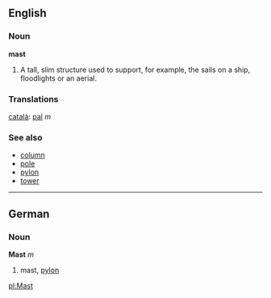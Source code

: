 ==English==
===Noun===
'''mast'''
#A tall, slim structure used to support, for example, the sails on a ship, floodlights or an aerial.


=== Translations ===
[[català]]: [[pal]] ''m''

===See also===
*[[column]]
*[[pole]]
*[[pylon]]
*[[tower]]


----

==German==
===Noun===
'''Mast''' ''m''

# mast, [[pylon]]

[[pl:Mast]]